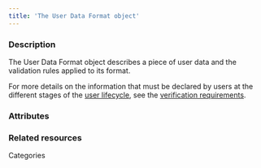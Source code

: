 ```yaml
---
title: 'The User Data Format object'
---
```


  
### Description
The User Data Format object describes a piece of user data and the validation rules applied to its format.  

For more details on the information that must be declared by users at the different stages of the [user lifecycle](/guides/users/user-life-cycle), see the [verification requirements](/guides/users/verification/requirements).

### Attributes  

<CompanyNumber />

### Related resources

<CardGroup cols={2}>
    <Card title="Guide" href="/guides/users/categories">Categories</Card>    
</CardGroup>